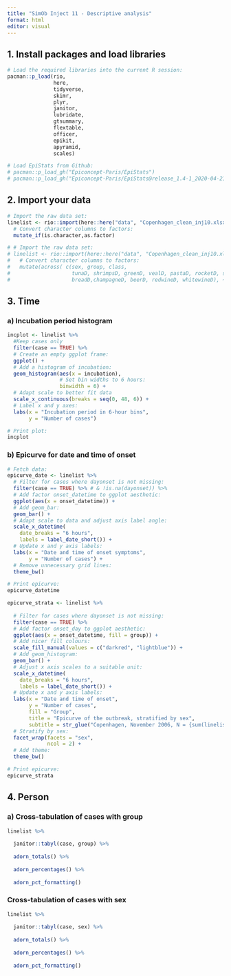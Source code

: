 ```yaml
---
title: "SimOb Inject 11 - Descriptive analysis"
format: html
editor: visual
---
```


## 1. Install packages and load libraries

```r
# Load the required libraries into the current R session:
pacman::p_load(rio, 
               here, 
               tidyverse, 
               skimr,
               plyr,
               janitor,
               lubridate,
               gtsummary, 
               flextable,
               officer,
               epikit, 
               apyramid, 
               scales)

# Load EpiStats from Github:
# pacman::p_load_gh("Epiconcept-Paris/EpiStats")
# pacman::p_load_gh("Epiconcept-Paris/EpiStats@release_1.4-1_2020-04-21")
```

## 2. Import your data

```r
# Import the raw data set:
linelist <- rio::import(here::here("data", "Copenhagen_clean_inj10.xlsx"))%>% 
  # Convert character columns to factors:
  mutate_if(is.character,as.factor)

# # Import the raw data set:
# linelist <- rio::import(here::here("data", "Copenhagen_clean_inj10.xlsx"))%>% 
#   # Convert character columns to factors:
#   mutate(across( c(sex, group, class, 
#                    tunaD, shrimpsD, greenD, vealD, pastaD, rocketD, sauceD, 
#                    breadD,champagneD, beerD, redwineD, whitewineD), ~as.factor(.)))

```

## 3. Time

### a) Incubation period histogram

```r
incplot <- linelist %>% 
  #Keep cases only
  filter(case == TRUE) %>% 
  # Create an empty ggplot frame:
  ggplot() +
  # Add a histogram of incubation:
  geom_histogram(aes(x = incubation), 
                 # Set bin widths to 6 hours:
                 binwidth = 6) +
  # Adapt scale to better fit data
  scale_x_continuous(breaks = seq(0, 48, 6)) + 
  # Label x and y axes:
  labs(x = "Incubation period in 6-hour bins",
       y = "Number of cases")

# Print plot:
incplot
```
### b) Epicurve for date and time of onset

```r

# Fetch data:
epicurve_date <- linelist %>% 
  # Filter for cases where dayonset is not missing:
  filter(case == TRUE) %>% # & !is.na(dayonset)) %>% 
  # Add factor onset_datetime to ggplot aesthetic:
  ggplot(aes(x = onset_datetime)) + 
  # Add geom_bar:
  geom_bar() +
  # Adapt scale to data and adjust axis label angle:
  scale_x_datetime(
    date_breaks = "6 hours",
    labels = label_date_short()) +
  # Update x and y axis labels:
  labs(x = "Date and time of onset symptoms", 
       y = "Number of cases") +
  # Remove unnecessary grid lines:
  theme_bw()

# Print epicurve:
epicurve_datetime
```


```r
epicurve_strata <- linelist %>% 
  
  # Filter for cases where dayonset is not missing:
  filter(case == TRUE) %>% 
  # Add factor onset_day to ggplot aesthetic:
  ggplot(aes(x = onset_datetime, fill = group)) + 
  # Add nicer fill colours:
  scale_fill_manual(values = c("darkred", "lightblue")) +
  # Add geom_histogram:
  geom_bar() +
  # Adjust x axis scales to a suitable unit:
  scale_x_datetime(
    date_breaks = "6 hours", 
    labels = label_date_short()) +
  # Update x and y axis labels:
  labs(x = "Date and time of onset", 
       y = "Number of cases", 
       fill = "Group", 
       title = "Epicurve of the outbreak, stratified by sex",
       subtitle = str_glue("Copenhagen, November 2006, N = {sum(linelist$case)}")) +
  # Stratify by sex:
  facet_wrap(facets = "sex",
             ncol = 2) +
  # Add theme:
  theme_bw()

# Print epicurve:
epicurve_strata 
```

## 4. Person

### a) Cross-tabulation of cases with group

```r

linelist %>% 
  
  janitor::tabyl(case, group) %>% 
  
  adorn_totals() %>% 
  
  adorn_percentages() %>% 
  
  adorn_pct_formatting() 

```

### Cross-tabulation of cases with sex

```r

linelist %>% 
  
  janitor::tabyl(case, sex) %>% 
  
  adorn_totals() %>% 
  
  adorn_percentages() %>% 
  
  adorn_pct_formatting() 

```